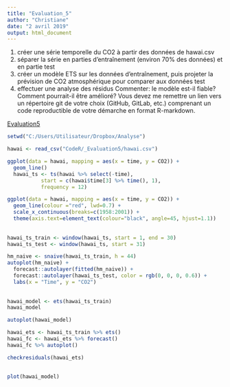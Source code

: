 ---
title: "Evaluation_5"
author: "Christiane"
date: "2 avril 2019"
output: html_document
---


1. créer une série temporelle du CO2 à partir des données de hawai.csv
2. séparer la série en parties d'entraînement (environ 70% des données) et en partie test
3. créer un modèle ETS sur les données d'entraînement, puis projeter la prévision de CO2 atmosphérique pour comparer aux données test
4. effectuer une analyse des résidus
Commenter: le modèle est-il fiable? Comment pourrait-il être amélioré?
Vous devez me remettre un lien vers un répertoire git de votre choix (GitHub, GitLab, etc.) comprenant un code reproductible de votre démarche en format R-markdown. 

[Evaluation5](https://github.com/chtdelia/evaluation5/blob/master/git.Rmd)



```{r}
setwd("C:/Users/Utilisateur/Dropbox/Analyse") 

hawai <- read_csv("CodeR/_Evaluation5/hawai.csv")

ggplot(data = hawai, mapping = aes(x = time, y = CO2)) +
  geom_line() 
  hawai_ts <- ts(hawai %>% select(-time),
           start = c(hawai$time[3] %>% time(), 1),
           frequency = 12)

ggplot(data = hawai, mapping = aes(x = time, y = CO2)) +
  geom_line(colour ="red", lwd=0.7) + 
  scale_x_continuous(breaks=c(1958:2001)) +
  theme(axis.text=element_text(colour="black", angle=45, hjust=1.1))
  
  
hawai_ts_train <- window(hawai_ts, start = 1, end = 30)
hawai_ts_test <- window(hawai_ts, start = 31)

hm_naive <- snaive(hawai_ts_train, h = 44)
autoplot(hm_naive) +
  forecast::autolayer(fitted(hm_naive)) +
  forecast::autolayer(hawai_ts_test, color = rgb(0, 0, 0, 0.6)) +
  labs(x = "Time", y = "CO2")
  
  
hawai_model <- ets(hawai_ts_train) 
hawai_model

autoplot(hawai_model)

hawai_ets <- hawai_ts_train %>% ets()
hawai_fc <- hawai_ets %>% forecast()
hawai_fc %>% autoplot()

checkresiduals(hawai_ets) 
  
```

```{r hawai_model, echo=FALSE}
plot(hawai_model)
```



